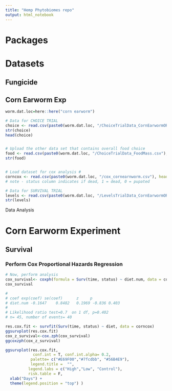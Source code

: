 ```yaml
---
title: "Hemp Phytobiomes repo"
output: html_notebook
---
```

# Packages

# Datasets

## Fungicide

## Corn Earworm Exp
```r
worm.dat.loc=here::here("corn earworm")

# Data for CHOICE TRIAL
choice <- read.csv(paste0(worm.dat.loc, "/ChoiceTrialData_CornEarwormOR.csv"), header = TRUE, sep = ",")
str(choice)
head(choice)


# Upload the other data set that contains overall food choice 
food <- read.csv(paste0(worm.dat.loc, "/ChoiceTrialData_FoodMass.csv"), header = TRUE, sep = ",")
str(food)


# Load dataset for cox analysis # 
corncox <- read.csv(paste0(worm.dat.loc, "/cox_cornearnworm.csv"), header = TRUE, sep = ",")
# note - status column indicates if dead, 1 = dead, 0 = pupated

# Data for SURVIVAL TRIAL 
levels <- read.csv(paste0(worm.dat.loc, "/LevelsTrialData_CornEarwormOR.csv"), header = TRUE, sep = ",")
str(levels)
```

Data Analysis

# Corn Earworm Experiment

## Survival
### Perform Cox Proportional Hazards Regression 

```r

# Now, perform analysis
cox_survival<- coxph(formula = Surv(time, status) ~ diet.num, data = corncox)
cox_survival

# 
# coef exp(coef) se(coef)      z     p
# diet.num -0.1647    0.8482   0.1969 -0.836 0.403
# 
# Likelihood ratio test=0.7  on 1 df, p=0.402
# n= 45, number of events= 40 

res.cox.fit <- survfit(Surv(time, status) ~ diet, data = corncox)
ggsurvplot(res.cox.fit)
cox_z_survival<-cox.zph(cox_survival)
ggcoxzph(cox_z_survival)

ggsurvplot(res.cox.fit, 
            conf.int = T, conf.int.alpha= 0.2,
           palette= c("#E69F00","#7fcdbb", "#56B4E9"),
           legend.title =  "",
          legend.labs = c("High","Low", "Control"),
          risk.table = F,
  xlab("Days") +
  theme(legend.position = "top") )
```

